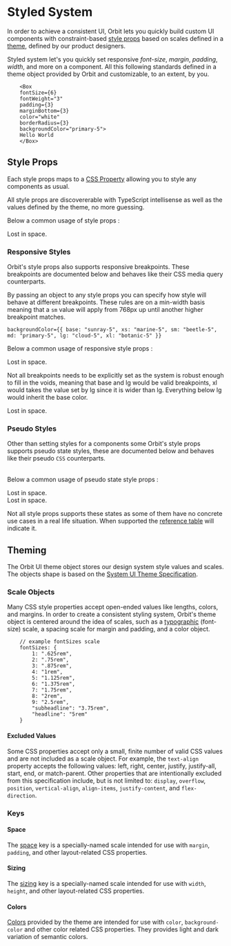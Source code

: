 
<Meta
    title="Getting Started/Styling/Styled System"
    id="styled-system"
/>

# Styled System

In order to achieve a consistent UI, Orbit lets you quickly build custom UI components with constraint-based [style props](#style-props) based on scales defined in a [theme](#theming), defined by our product designers.

Styled system let's you quickly set responsive _font-size_, _margin_, _padding_, _width_, and more on a component. All this following standards defined in a theme object provided by Orbit and customizable, to an extent, by you.

```
    <Box
    fontSize={6}
    fontWeight="3"
    padding={3}
    marginBottom={3}
    color="white"
    borderRadius={3}
    backgroundColor="primary-5">
    Hello World
    </Box>
```

## Style Props

Each style props maps to a [CSS Property](https://developer.mozilla.org/en-US/docs/Web/CSS/CSS_Properties_Reference) allowing you to style any components as usual.

All style props are discovererable with TypeScript intellisense as well as the values defined by the theme, no more guessing.

Below a common usage of style props :

<Preview>
    <Div width={18} backgroundColor="sunray-2" padding={4} borderRadius={2}>
        <Paragraph>Lost in space.</Paragraph>
    </Div>
</Preview>

### Responsive Styles

Orbit's style props also supports responsive breakpoints. These breakpoints are documented below and behaves like their CSS media query counterparts.

<Table
    columns={[
        { title: "Value", headerStyle: { width: "100px" } },
        { title: "Computed", headerStyle: { width: "250px" } } ]}
    rows={[
        ["xs", "min-width: 640px"],
        ["sm", "min-width: 768px"],
        ["md", "min-width: 1024px"],
        ["lg", "min-width: 1280px"],
        ["xl", "min-width: 1536px"]
    ]}
    rowClassName="background-1"
/>

By passing an object to any style props you can specify how style will behave at different breakpoints. These rules are on a min-width basis meaning that a `sm` value will apply from 768px up until another higher breakpoint matches.

```
backgroundColor={{ base: "sunray-5", xs: "marine-5", sm: "beetle-5", md: "primary-5", lg: "cloud-5", xl: "botanic-5" }}
```

Below a common usage of responsive style props :

<Preview>
    <Div width={18} backgroundColor={{ base: "sunray-2", xs: "marine-2", sm: "beetle-2", md: "primary-2", lg: "cloud-2", xl: "botanic-2" }} padding={4}>
        <Paragraph>Lost in space.</Paragraph>
    </Div>
</Preview>

Not all breakpoints needs to be explicitly set as the system is robust enough to fill in the voids, meaning that base and lg would be valid breakpoints, xl would takes the value set by lg since it is wider than lg. Everything below lg would inherit the base color.

<Preview>
    <Div width={18} backgroundColor={{ base: "sunray-2", lg: "botanic-2" }} padding={4}>
        <Paragraph>Lost in space.</Paragraph>
    </Div>
</Preview>

### Pseudo Styles

Other than setting styles for a components some Orbit's style props supports pseudo state styles, these are documented below and behaves like their pseudo `CSS` counterparts.

<Table
    columns={[
        { title: "Suffix", headerStyle: { width: "100px" } },
        { title: "Computed", headerStyle: { width: "250px" } } ]}
    rows={[
        ["Active", ":active"],
        ["Hover", ":hover"],
        ["Focus", ":focus"]
    ]}
    rowClassName="background-1"
/>

Below a common usage of pseudo state style props :

<Preview>
    <Div width={18} backgroundColor="sunray-2" backgroundColorHover="sunray-5" cursorHover="pointer" padding={4} borderRadius={2}>
        <Paragraph>Lost in space.</Paragraph>
    </Div>
</Preview>

<Div width={18} backgroundColor="sunray-2" backgroundColorHover="sunray-5" padding={4} borderRadius={2}>
    <Paragraph>Lost in space.</Paragraph>
</Div>

Not all style props supports these states as some of them have no concrete use cases in a real life situation. When supported the [reference table](/story/props-reference--page) will indicate it.

## Theming

The Orbit UI theme object stores our design system style values and scales. The objects shape is based on the [System UI Theme Specification](https://system-ui.com/theme).

### Scale Objects

Many CSS style properties accept open-ended values like lengths, colors, and margins. In order to create a consistent styling system, Orbit's theme object is centered around the idea of scales, such as a [typographic](/story/typography--page) (font-size) scale, a spacing scale for margin and padding, and a color object.

```
    // example fontSizes scale
    fontSizes: {
        1: ".625rem",
        2: ".75rem",
        3: ".875rem",
        4: "1rem",
        5: "1.125rem",
        6: "1.375rem",
        7: "1.75rem",
        8: "2rem",
        9: "2.5rem",
        "subheadline": "3.75rem",
        "headline": "5rem"
    }
```

#### Excluded Values

Some CSS properties accept only a small, finite number of valid CSS values and are not included as a scale object. For example, the `text-align` property accepts the following values: left, right, center, justify, justify-all, start, end, or match-parent. Other properties that are intentionally excluded from this specification include, but is not limited to: `display`, `overflow`, `position`, `vertical-align`, `align-items`, `justify-content`, and `flex-direction`.

### Keys

#### Space

The [space](/story/spacing--page) key is a specially-named scale intended for use with `margin`, `padding`, and other layout-related CSS properties.

#### Sizing

The [sizing](/story/sizing--page) key is a specially-named scale intended for use with `width`, `height`, and other layout-related CSS properties.

#### Colors

[Colors](/story/colors--page) provided by the theme are intended for use with `color`, `background-color` and other color related CSS properties. They provides light and dark variation of semantic colors.
